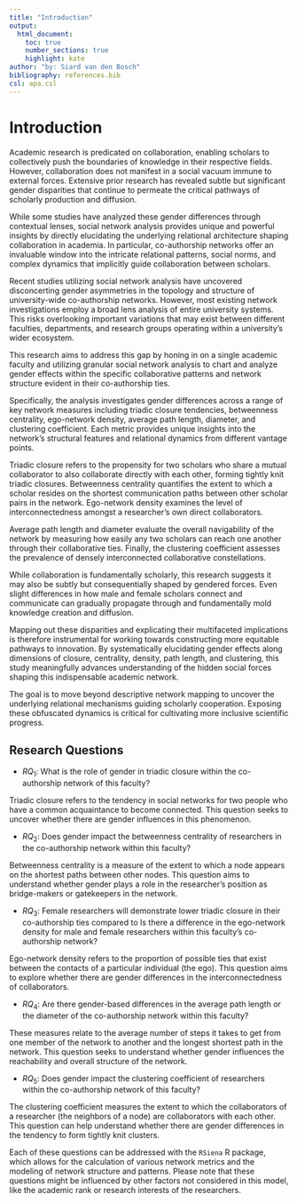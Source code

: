 ```yaml
---
title: "Introduction"
output:
  html_document:
    toc: true
    number_sections: true
    highlight: kate
author: "by: Siard van den Bosch"
bibliography: references.bib
csl: apa.csl
---
```


# Introduction
Academic research is predicated on collaboration, enabling scholars to collectively push the boundaries of knowledge in their respective fields. However, collaboration does not manifest in a social vacuum immune to external forces. Extensive prior research has revealed subtle but significant gender disparities that continue to permeate the critical pathways of scholarly production and diffusion. 

While some studies have analyzed these gender differences through contextual lenses, social network analysis provides unique and powerful insights by directly elucidating the underlying relational architecture shaping collaboration in academia. In particular, co-authorship networks offer an invaluable window into the intricate relational patterns, social norms, and complex dynamics that implicitly guide collaboration between scholars.

Recent studies utilizing social network analysis have uncovered disconcerting gender asymmetries in the topology and structure of university-wide co-authorship networks. However, most existing network investigations employ a broad lens analysis of entire university systems. This risks overlooking important variations that may exist between different faculties, departments, and research groups operating within a university's wider ecosystem.

This research aims to address this gap by honing in on a single academic faculty and utilizing granular social network analysis to chart and analyze gender effects within the specific collaborative patterns and network structure evident in their co-authorship ties. 

Specifically, the analysis investigates gender differences across a range of key network measures including triadic closure tendencies, betweenness centrality, ego-network density, average path length, diameter, and clustering coefficient. Each metric provides unique insights into the network's structural features and relational dynamics from different vantage points.

Triadic closure refers to the propensity for two scholars who share a mutual collaborator to also collaborate directly with each other, forming tightly knit triadic closures. Betweenness centrality quantifies the extent to which a scholar resides on the shortest communication paths between other scholar pairs in the network. Ego-network density examines the level of interconnectedness amongst a researcher's own direct collaborators. 

Average path length and diameter evaluate the overall navigability of the network by measuring how easily any two scholars can reach one another through their collaborative ties. Finally, the clustering coefficient assesses the prevalence of densely interconnected collaborative constellations.

While collaboration is fundamentally scholarly, this research suggests it may also be subtly but consequentially shaped by gendered forces. Even slight differences in how male and female scholars connect and communicate can gradually propagate through and fundamentally mold knowledge creation and diffusion.

Mapping out these disparities and explicating their multifaceted implications is therefore instrumental for working towards constructing more equitable pathways to innovation. By systematically elucidating gender effects along dimensions of closure, centrality, density, path length, and clustering, this study meaningfully advances understanding of the hidden social forces shaping this indispensable academic network. 

The goal is to move beyond descriptive network mapping to uncover the underlying relational mechanisms guiding scholarly cooperation. Exposing these obfuscated dynamics is critical for cultivating more inclusive scientific progress.



## Research Questions

- $RQ_1$: What is the role of gender in triadic closure within the co-authorship network of this faculty?

Triadic closure refers to the tendency in social networks for two people who have a common acquaintance to become connected. This question seeks to uncover whether there are gender influences in this phenomenon.

- $RQ_2$: Does gender impact the betweenness centrality of researchers in the co-authorship network within this faculty?

Betweenness centrality is a measure of the extent to which a node appears on the shortest paths between other nodes. This question aims to understand whether gender plays a role in the researcher's position as bridge-makers or gatekeepers in the network.

- $RQ_3$: Female researchers will demonstrate lower triadic closure in their co-authorship ties compared to Is there a difference in the ego-network density for male and female researchers within this faculty's co-authorship network?

Ego-network density refers to the proportion of possible ties that exist between the contacts of a particular individual (the ego). This question aims to explore whether there are gender differences in the interconnectedness of collaborators.

- $RQ_4$: Are there gender-based differences in the average path length or the diameter of the co-authorship network within this faculty?

These measures relate to the average number of steps it takes to get from one member of the network to another and the longest shortest path in the network. This question seeks to understand whether gender influences the reachability and overall structure of the network.

- $RQ_5$: Does gender impact the clustering coefficient of researchers within the co-authorship network of this faculty?

The clustering coefficient measures the extent to which the collaborators of a researcher (the neighbors of a node) are collaborators with each other. This question can help understand whether there are gender differences in the tendency to form tightly knit clusters.

Each of these questions can be addressed with the `RSiena` R package, which allows for the calculation of various network metrics and the modeling of network structure and patterns. Please note that these questions might be influenced by other factors not considered in this model, like the academic rank or research interests of the researchers.